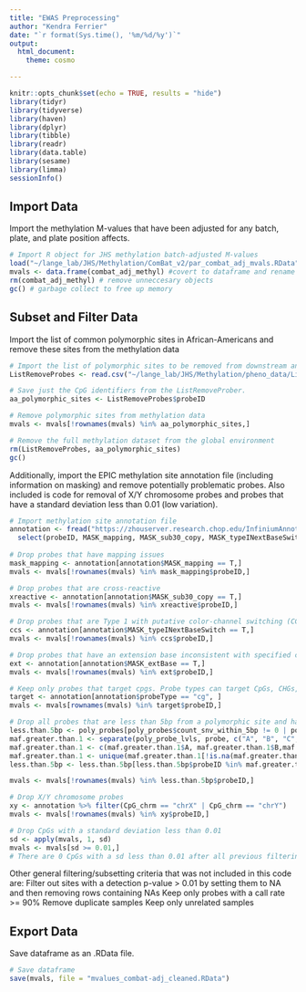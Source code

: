 ```yaml
---
title: "EWAS Preprocessing"
author: "Kendra Ferrier"
date: "`r format(Sys.time(), '%m/%d/%y')`"
output:
  html_document:
    theme: cosmo

---
```


```r
knitr::opts_chunk$set(echo = TRUE, results = "hide")
library(tidyr)
library(tidyverse)
library(haven)
library(dplyr)
library(tibble)
library(readr)
library(data.table)
library(sesame)
library(limma)
sessionInfo()
```

## Import Data

Import the methylation M-values that have been adjusted for any batch, plate, and plate position affects.

```r
# Import R object for JHS methylation batch-adjusted M-values
load("~/lange_lab/JHS/Methylation/ComBat_v2/par_combat_adj_mvals.RData")
mvals <- data.frame(combat_adj_methyl) #covert to dataframe and rename for convenience
rm(combat_adj_methyl) # remove unneccesary objects
gc() # garbage collect to free up memory 


```


## Subset and Filter Data


Import the list of common polymorphic sites in African-Americans and remove these sites from the methylation data


```r
# Import the list of polymorphic sites to be removed from downstream analysis
ListRemoveProbes <- read.csv("~/lange_lab/JHS/Methylation/pheno_data/ListRemoveProbesAfrGeneral2.csv", stringsAsFactors = F)

# Save just the CpG identifiers from the ListRemoveProber.
aa_polymorphic_sites <- ListRemoveProbes$probeID

# Remove polymorphic sites from methylation data
mvals <- mvals[!rownames(mvals) %in% aa_polymorphic_sites,]

# Remove the full methylation dataset from the global environment
rm(ListRemoveProbes, aa_polymorphic_sites)
gc()

```


Additionally, import the EPIC methylation site annotation file (including information on masking) and remove potentially problematic probes. Also included is code for removal of X/Y chromosome probes and probes that have a standard deviation less than 0.01 (low variation).


```r
# Import methylation site annotation file
annotation <- fread("https://zhouserver.research.chop.edu/InfiniumAnnotation/20180909/EPIC/EPIC.hg38.manifest.tsv.gz") %>%
  select(probeID, MASK_mapping, MASK_sub30_copy, MASK_typeINextBaseSwitch, MASK_extBase, probeType, CpG_chrm)
  
# Drop probes that have mapping issues
mask_mapping <- annotation[annotation$MASK_mapping == T,]
mvals <- mvals[!rownames(mvals) %in% mask_mapping$probeID,]

# Drop probes that are cross-reactive
xreactive <- annotation[annotation$MASK_sub30_copy == T,]
mvals <- mvals[!rownames(mvals) %in% xreactive$probeID,]

# Drop probes that are Type 1 with putative color-channel switching (CCS) SNPs
ccs <- annotation[annotation$MASK_typeINextBaseSwitch == T,]
mvals <- mvals[!rownames(mvals) %in% ccs$probeID,]

# Drop probes that have an extension base inconsistent with specified color channel (type-I) or CpG (type-II) based on mapping
ext <- annotation[annotation$MASK_extBase == T,]
mvals <- mvals[!rownames(mvals) %in% ext$probeID,]

# Keep only probes that target cpgs. Probe types can target CpGs, CHGs, or SNPs (labeled as "cg", "ch", and "rs", respectively in the annotation probeType column)
target <- annotation[annotation$probeType == "cg", ]
mvals <- mvals[rownames(mvals) %in% target$probeID,]

# Drop all probes that are less than 5bp from a polymorphic site and have a MAF < 1%
less.than.5bp <- poly_probes[poly_probes$count_snv_within_5bp != 0 | poly_probes$count_snv_within_5bp != NA,]
maf.greater.than.1 <- separate(poly_probe_lvls, probe, c("A", "B", "C", "D"), sep = ";", extra = "drop", fill = "right") # The probe column contains a string with up to 4 CpGs listed together separated by ';', this step separates the CpGs into different columns so that there is only 1 cpg per cell.
maf.greater.than.1 <- c(maf.greater.than.1$A, maf.greater.than.1$B,maf.greater.than.1$C,maf.greater.than.1$D) # create a list of all the cpgs by combining all of the columns with cpg names
maf.greater.than.1 <- unique(maf.greater.than.1[!is.na(maf.greater.than.1)]) # remove all NA and duplicate values
less.than.5bp <- less.than.5bp[less.than.5bp$probeID %in% maf.greater.than.1,] 

mvals <- mvals[!rownames(mvals) %in% less.than.5bp$probeID,]

# Drop X/Y chromosome probes 
xy <- annotation %>% filter(CpG_chrm == "chrX" | CpG_chrm == "chrY")
mvals <- mvals[!rownames(mvals) %in% xy$probeID,]

# Drop CpGs with a standard deviation less than 0.01 
sd <- apply(mvals, 1, sd)
mvals <- mvals[sd >= 0.01,]
# There are 0 CpGs with a sd less than 0.01 after all previous filtering

```


Other general filtering/subsetting criteria that was not included in this code are:
Filter out sites with a detection p-value > 0.01 by setting them to NA and then removing rows containing NAs
Keep only probes with a call rate >= 90% 
Remove duplicate samples
Keep only unrelated samples


## Export Data

Save dataframe as an .RData file.

```r
# Save dataframe
save(mvals, file = "mvalues_combat-adj_cleaned.RData")

```


